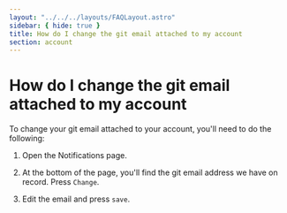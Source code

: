 ```yaml
---
layout: "../../../layouts/FAQLayout.astro"
sidebar: { hide: true }
title: How do I change the git email attached to my account
section: account
---
```


# How do I change the git email attached to my account

To change your git email attached to your account, you'll need to do the following: 

1. Open the Notifications page.

2. At the bottom of the page, you'll find the git email address we have on record. Press `Change`.

3. Edit the email and press `save`.
